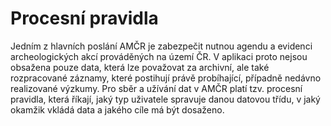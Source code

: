 # Procesní pravidla
Jedním z hlavních poslání AMČR je zabezpečit nutnou agendu a evidenci archeologických akcí prováděných na území ČR. V aplikaci proto nejsou obsažena pouze data, která lze považovat za archivní, ale také rozpracované záznamy, které postihují právě probíhající, případně nedávno realizované výzkumy. Pro sběr a užívání dat v AMČR platí tzv. procesní pravidla, která říkají, jaký typ uživatele spravuje danou datovou třídu, v jaký okamžik vkládá data a jakého cíle má být dosaženo.
